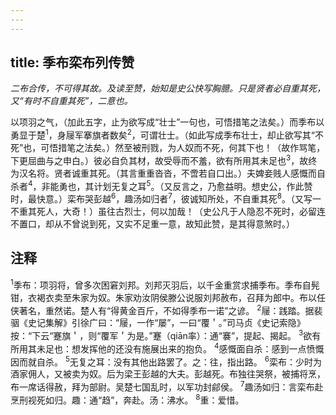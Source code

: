```yaml
---
---
---
```

title: 季布栾布列传赞
---



*二布合传，不可得其故。及读至赞，始知是史公快写胸臆。只是贤者必自重其死，又“有时不自重其死”，二意也。*

以项羽之气，（加此五字，止为欲写成“壮士”一句也，可悟措笔之法矣。）而季布以勇显于楚<sup>1</sup>，身屦军搴旗者数矣<sup>2</sup>，可谓壮士。（如此写成季布壮士，却止欲写其“不死”也，可悟措笔之法矣。）然至被刑戮，为人奴而不死，何其下也！（故作骂笔，下更屈曲与之申白。）彼必自负其材，故受辱而不羞，欲有所用其未足也<sup>3</sup>，故终为汉名将。贤者诚重其死。（其言重重沓沓，不啻若自口出。）夫婢妾贱人感慨而自杀者<sup>4</sup>，非能勇也，其计划无复之耳<sup>5</sup>。（又反言之，乃愈益明。想史公，作此赞时，最快意。）栾布哭彭越<sup>6</sup>，趣汤如归者<sup>7</sup>，彼诚知所处，不自重其死<sup>8</sup>。（又写一不重其死人，大奇！）虽往古烈士，何以加哉！（史公凡于人隐忍不死时，必留连不置口，却从不曾说到死，又实不足重一意，故知此赞，是其得意煞时。）

## 注释

<sup>1</sup>季布：项羽将，曾多次困窘刘邦。刘邦灭羽后，以千金重赏求捕季布。季布自髡钳，衣褐衣卖至朱家为奴。朱家劝汝阴侯滕公说服刘邦赦布，召拜为郎中。布以任侠著名，重然诺。楚人有“得黄金百斤，不如得季布一诺”之谚。
<sup>2</sup>屦：践踏。据裴骃《史记集解》引徐广曰：“屦，一作“屡”，一曰“覆＇。”司马贞《史记索隐》按：“下云“蹇旗＇，则“覆军＇为是。”蹇（qiān率）：通“褰”，提起、揭起。
<sup>3</sup>欲有所用其未足也：想发挥他的还没有施展出来的抱负。
<sup>4</sup>感慨面自杀：感到一点愤慨因而就自杀。
<sup>5</sup>无复之耳：没有其他出路罢了。之：往，指出路。
<sup>6</sup>栾布：少时为酒家佣人，又被卖为奴。后为梁王彭越的大夫。彭越死。布独往哭祭，被捕将烹，布一席话得赦，拜为部尉。吴楚七国乱时，以军功封鄃侯。
<sup>7</sup>趣汤如归：言栾布赴烹刑视死如归。趣：通“趋”，奔赴。汤：沸水。
<sup>8</sup>重：爱惜。